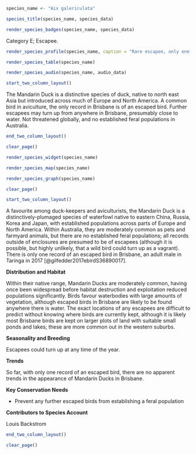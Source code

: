 ```r
species_name <- "Aix galericulata"
```

```r
species_title(species_name, species_data)
```

```r
render_species_badges(species_name, species_data)
```

Category E; Escapee.

```r
render_species_profile(species_name, caption = "Rare escapee, only one bird known to have turned up in Brisbane. Relatively common in aviculture so potential for further escapes to turn up every now and then. No established feral populations in Australia.")
```

```r
render_species_table(species_name)
```

```r
render_species_audio(species_name, audio_data)
```

```r
start_two_column_layout()
```

The Mandarin Duck is a distinctive species of duck, native to north east Asia but introduced across much of Europe and North America. A common bird in aviculture, the only record in Brisbane is of an escaped bird. Further escapees may turn up from anywhere in Brisbane, presumably close to water. Not threatened globally, and no established feral populations in Australia.

```r
end_two_column_layout()
```

```r
clear_page()
```

```r
render_species_widget(species_name)
```

```r
render_species_map(species_name)
```

```r
render_species_graph(species_name)
```

```r
clear_page()
```

```r
start_two_column_layout()
```

A favourite among duck-keepers and aviculturists, the Mandarin Duck is a distinctively-plumaged species of waterfowl native to eastern China, Russia, Korea and Japan, with established populations across parts of Europe and North America. Within Australia, they are moderately common as pets and farmyard animals, but there are no established feral populations; all records outside of enclosures are presumed to be of escapees (although it is possible, but highly unlikely, that a wild bird could turn up as a vagrant). There is only one record of an escaped bird in Brisbane, an adult male in Taringa in 2017 [@gilfedder2017ebirdS36890017].

**Distribution and Habitat**

Within their native range, Mandarin Ducks are moderately common, having once been widespread before habitat destruction and exploitation reduced populations significantly. Birds favour waterbodies with large amounts of vegetation, although escaped birds in Brisbane are likely to be found anywhere there is water. The exact locations of any escapees are difficult to predict without knowing where birds are currently kept, although it is likely most Brisbane birds are kept on larger plots of land with suitable small ponds and lakes; these are more common out in the western suburbs.

**Seasonality and Breeding**

Escapees could turn up at any time of the year.

**Trends**

So far, with only one record of an escaped bird, there are no apparent trends in the appearance of Mandarin Ducks in Brisbane.

**Key Conservation Needs**

- Prevent any further escaped birds from establishing a feral population

**Contributors to Species Account**

Louis Backstrom 

```r
end_two_column_layout()
```

```r
clear_page()
```
